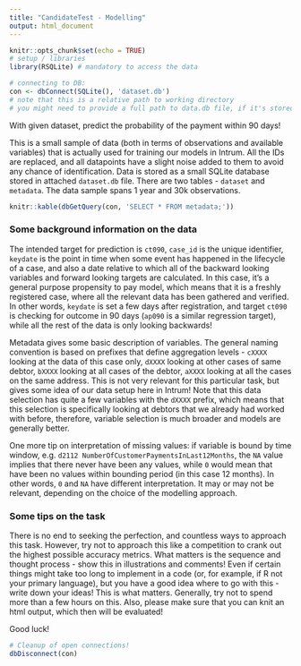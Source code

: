 ---
title: "CandidateTest - Modelling"
output: html_document
---

```{r setup, include=FALSE}
knitr::opts_chunk$set(echo = TRUE)
# setup / libraries
library(RSQLite) # mandatory to access the data

# connecting to DB:
con <- dbConnect(SQLite(), 'dataset.db') 
# note that this is a relative path to working directory
# you might need to provide a full path to data.db file, if it's stored elsewhere!
```

With given dataset, predict the probability of the payment within 90 days!

This is a small sample of data (both in terms of observations and available variables) that is actually used for training our models in Intrum. All the IDs are replaced, and all datapoints have a slight noise added to them to avoid any chance of identification. Data is stored as a small SQLite database stored in attached `dataset.db` file. There are two tables - `dataset` and `metadata`. The data sample spans 1 year and 30k observations.

```{r}
knitr::kable(dbGetQuery(con, 'SELECT * FROM metadata;'))
```

### Some background information on the data

The intended target for prediction is `ct090`, `case_id` is the unique identifier, `keydate` is the point in time when some event has happened in the lifecycle of a case, and also a date relative to which all of the backward looking variables and forward looking targets are calculated. In this case, it's a general purpose propensity to pay model, which means that it is a freshly registered case, where all the relevant data has been gathered and verified. In other words, `keydate` is set a few days after registration, and target `ct090` is checking for outcome in 90 days (`ap090` is a similar regression target), while all the rest of the data is only looking backwards!

Metadata gives some basic description of variables. The general naming convention is based on prefixes that define aggregation levels - `cXXXX` looking at the data of this case only, `dXXXX` looking at other cases of same debtor, `bXXXX` looking at all cases of the debtor, `aXXXX` looking at all the cases on the same address. This is not very relevant for this particular task, but gives some idea of our data setup here in Intrum! Note that this data selection has quite a few variables with the `dXXXX` prefix, which means that this selection is specifically looking at debtors that we already had worked with before, therefore, variable selection is much broader and models are generally better. 

One more tip on interpretation of missing values: if variable is bound by time window, e.g. `d2112 NumberOfCustomerPaymentsInLast12Months`, the `NA` value implies that there never have been any values, while `0` would mean that have been no values within bounding period (in this case 12 months). In other words, `0` and `NA` have different interpretation. It may or may not be relevant, depending on the choice of the modelling approach. 

### Some tips on the task

There is no end to seeking the perfection, and countless ways to approach this task. However, try not to approach this like a competition to crank out the highest possible accuracy metrics. What matters is the sequence and thought process - show this in illustrations and comments! Even if certain things might take too long to implement in a code (or, for example, if R not your primary language), but you have a good idea where to go with this - write down your ideas! This is what matters. Generally, try not to spend more than a few hours on this. Also, please make sure that you can knit an html output, which then will be evaluated!

Good luck!


```{r, include=FALSE}
# Cleanup of open connections!
dbDisconnect(con)
```

